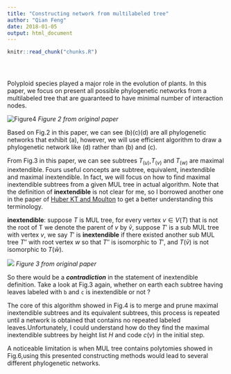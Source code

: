 ```yaml
---
title: "Constructing network from multilabeled tree"
author: "Qian Feng"
date: 2018-01-05
output: html_document
---
```


<!-- The file analysis/chunks.R contains chunks that define default settings
shared across the workflowr files. -->
```r
knitr::read_chunk("chunks.R")
```

<!-- Update knitr chunk options -->
```r
```

<!-- Insert the date the file was last updated -->
```r
```

<!-- Insert the code version (Git commit SHA1) if Git repository exists and R
 package git2r is installed -->
```r
```

<!-- Add your analysis here -->
Polyploid species played a major role in the evolution of plants. In this paper, we focus on present all possible phylogenetic networks from a multilabeled tree that are guaranteed to have minimal number of interaction nodes.

![Figure4](Figure4.gif)
*Figure 2 from original paper*


Based on Fig.2 in this paper, we can see (b)(c)(d) are all phylogenetic networks that exhibit (a), however, we will use efficient algorithm to draw a phylogenetic network like (d) rather than (b) and (c).

From Fig.3 in this paper, we can see subtrees $T_{(u)}$,$T_{(v)}$ and $T_{(w)}$ are maximal inextendible. Fours useful concepts are subtree, equivalent, inextendible and maximal inextendible. In fact, we will focus on how to find maximal inextendible subtrees from a given MUL tree in actual algorithm. Note that the definition of **inextendible** is not clear for me, so I borrowed another one in the paper of [Huber KT and Moulton](https://link.springer.com/article/10.1007%2Fs00285-005-0365-z?LI=true) to get a better understanding this terminology. 

**inextendible**: suppose $T$ is MUL tree, for every vertex $v \in V(T)$ that is not the root of T we denote the parent of $v$ by $\bar v$, suppose $T'$ is a sub MUL tree with vertex $v$, we say  $T'$ is **inextendible** if there existed another sub MUL tree $T''$ with root vertex $w$ so that $T''$ is isomorphic to $T'$, and $T(\bar v)$ is not  isomorphic to $T(\bar w)$.

![](Figure5.gif)
*Figure 3 from original paper*

So there would be a ***contradiction*** in the statement of inextendible definition. Take a look at Fig.3 again, whether on earth each subtree having leaves labeled with ``b`` and  ``c`` is inextendible or not ?

The core of this algorithm showed in Fig.4 is to merge and prune maximal inextendible subtrees and its equivalent subtrees, this process is repeated until a network is obtained that contains no repeated labeled leaves.Unfortunately, I could understand how do they find the maximal inextendible subtrees by height list $H$ and code $c(v)$ in the initial step.

A noticeable limitation is when MUL tree contains polytomies showed in Fig.6,using this presented constructing methods would lead to several different phylogenetic networks.
